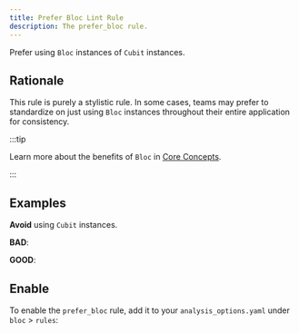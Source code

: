 ```yaml
---
title: Prefer Bloc Lint Rule
description: The prefer_bloc rule.
---
```



<div class="badges">
	<Badge text="new" />
	<Badge text="dart" variant="note" />
</div>

Prefer using `Bloc` instances of `Cubit` instances.

## Rationale

This rule is purely a stylistic rule. In some cases, teams may prefer to
standardize on just using `Bloc` instances throughout their entire application
for consistency.

:::tip

Learn more about the benefits of `Bloc` in
[Core Concepts](/bloc-concepts/#bloc-advantages).

:::

## Examples

**Avoid** using `Cubit` instances.

**BAD**:

<BadSnippet />

**GOOD**:

<GoodSnippet />

## Enable

To enable the `prefer_bloc` rule, add it to your `analysis_options.yaml` under
`bloc` > `rules`:

<EnableRuleSnippet name="prefer_bloc" />
